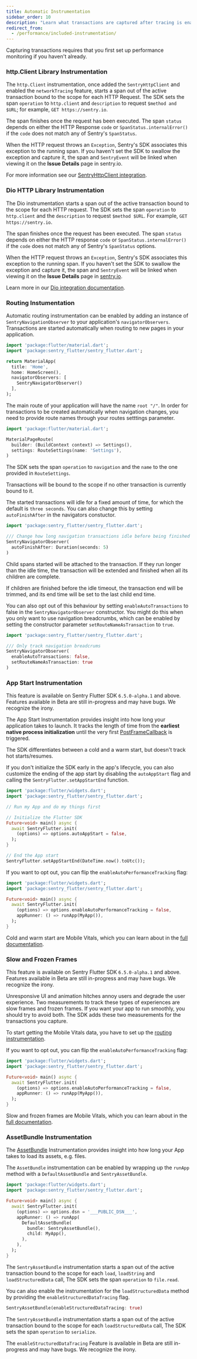 ```yaml
---
title: Automatic Instrumentation
sidebar_order: 10
description: "Learn what transactions are captured after tracing is enabled."
redirect_from:
  - /performance/included-instrumentation/
---
```


<Note>

Capturing transactions requires that you first <PlatformLink to="/performance/">set up performance monitoring</PlatformLink> if you haven't already.

</Note>

### http.Client Library Instrumentation

The `http.Client` instrumentation, once added the `SentryHttpClient` and enabled the `networkTracing` feature, starts a span out of the active transaction bound to the scope for each HTTP Request. The SDK sets the span `operation` to `http.client` and `description` to request `$method and $URL`; for example, `GET https://sentry.io`.

The span finishes once the request has been executed. The span `status` depends on either the HTTP Response `code` or `SpanStatus.internalError()` if the `code` does not match any of Sentry's `SpanStatus`.

When the HTTP request throws an `Exception`, Sentry's SDK associates this exception to the running span. If you haven't set the SDK to swallow the exception and capture it, the span and `SentryEvent` will be linked when viewing it on the **Issue Details** page in sentry.io.

For more information see our [SentryHttpClient integration](/platforms/dart/configuration/integrations/http-integration/#performance-monitoring-for-http-requests).

### Dio HTTP Library Instrumentation

The Dio instrumentation starts a span out of the active transaction bound to the scope for each HTTP request. The SDK sets the span `operation` to `http.client` and the `description` to request `$method $URL`. For example, `GET https://sentry.io`.

The span finishes once the request has been executed. The span `status` depends on either the HTTP response `code` or `SpanStatus.internalError()` if the `code` does not match any of Sentry's `SpanStatus` options.

When the HTTP request throws an `Exception`, Sentry's SDK associates this exception to the running span. If you haven't set the SDK to swallow the exception and capture it, the span and `SentryEvent` will be linked when viewing it on the **Issue Details** page in [sentry.io](https://sentry.io).

Learn more in our [Dio integration documentation](/platforms/dart/configuration/integrations/dio/#performance-monitoring-for-http-requests).

### Routing Instumentation

Automatic routing instrumentation can be enabled by adding an instance of `SentryNavigationObserver` to your application's `navigatorObservers`. Transactions are started automatically when routing to new pages in your application.

```dart
import 'package:flutter/material.dart';
import 'package:sentry_flutter/sentry_flutter.dart';

return MaterialApp(
  title: 'Home',
  home: HomeScreen(),
  navigatorObservers: [
    SentryNavigatorObserver()
  ],
);
```

The main route of your application will have the name `root "/"`. In order for transactions to be created automatically when navigation changes, you need to provide route names through your routes setttings parameter.

```dart
import 'package:flutter/material.dart';

MaterialPageRoute(
  builder: (BuildContext context) => Settings(),
  settings: RouteSettings(name: 'Settings'),
)
```

The SDK sets the span `operation` to `navigation` and the `name` to the one provided in `RouteSettings`.

Transactions will be bound to the scope if no other transaction is currently bound to it.

The started transactions will idle for a fixed amount of time, for which the default is `three seconds`. You can also change this by setting `autoFinishAfter` in the navigators constuctor.

```dart
import 'package:sentry_flutter/sentry_flutter.dart';

/// Change how long navigation transactions idle before being finished
SentryNavigatorObserver(
  autoFinishAfter: Duration(seconds: 5)
)
```

Child spans started will be attached to the transaction. If they run longer than the idle time, the transaction will be extended and finished when all its children are complete.

If children are finished before the idle timeout, the transaction end will be trimmed, and its end time will be set to the last child end time.

You can also opt out of this behaviour by setting `enableAutoTransactions` to false in the `SentryNavigatorObserver` constructor. You might do this when you only want to use navigation breadcrumbs, which can be enabled by setting the constructor parameter `setRouteNameAsTransaction` to `true`.

```dart
import 'package:sentry_flutter/sentry_flutter.dart';

/// Only track navigation breadcrums
SentryNavigatorObserver(
  enableAutoTransactions: false,
  setRouteNameAsTransaction: true
)
```

### App Start Instrumentation

<Note>

This feature is available on Sentry Flutter SDK `6.5.0-alpha.1` and above. Features available in Beta are still in-progress and may have bugs. We recognize the irony.

</Note>

The App Start Instrumentation provides insight into how long your application takes to launch. It tracks the length of time from the **earliest native process initialization** until the very first [PostFrameCallback](https://api.flutter.dev/flutter/scheduler/SchedulerBinding/addPostFrameCallback.html) is triggered.

The SDK differentiates between a cold and a warm start, but doesn't track hot starts/resumes.

If you don't initialize the SDK early in the app's lifecycle, you can also customize the ending of the app start by disabling the `autoAppStart` flag and calling the `SentryFlutter.setAppStartEnd` function.

```dart
import 'package:flutter/widgets.dart';
import 'package:sentry_flutter/sentry_flutter.dart';

// Run my App and do my things first

// Initialize the Flutter SDK
Future<void> main() async {
  await SentryFlutter.init(
    (options) => options.autoAppStart = false,
  );
}

// End the App start
SentryFlutter.setAppStartEnd(DateTime.now().toUtc());
```

If you want to opt out, you can flip the `enableAutoPerformanceTracking` flag:

```dart
import 'package:flutter/widgets.dart';
import 'package:sentry_flutter/sentry_flutter.dart';

Future<void> main() async {
  await SentryFlutter.init(
    (options) => options.enableAutoPerformanceTracking = false,
    appRunner: () => runApp(MyApp()),
  );
}
```

Cold and warm start are Mobile Vitals, which you can learn about in the [full documentation](/product/performance/mobile-vitals).

### Slow and Frozen Frames

<Note>

This feature is available on Sentry Flutter SDK `6.5.0-alpha.1` and above. Features available in Beta are still in-progress and may have bugs. We recognize the irony.

</Note>

Unresponsive UI and animation hitches annoy users and degrade the user experience. Two measurements to track these types of experiences are slow frames and frozen frames. If you want your app to run smoothly, you should try to avoid both. The SDK adds these two measurements for the transactions you capture.

To start getting the Mobile Vitals data, you have to set up the [routing instrumentation](/platforms/flutter/performance/instrumentation/automatic-instrumentation/#routing-instumentation).

If you want to opt out, you can flip the `enableAutoPerformanceTracking` flag:

```dart
import 'package:flutter/widgets.dart';
import 'package:sentry_flutter/sentry_flutter.dart';

Future<void> main() async {
  await SentryFlutter.init(
    (options) => options.enableAutoPerformanceTracking = false,
    appRunner: () => runApp(MyApp()),
  );
}
```

Slow and frozen frames are Mobile Vitals, which you can learn about in the [full documentation](/product/performance/mobile-vitals).

### AssetBundle Instrumentation

The [AssetBundle](https://api.flutter.dev/flutter/services/AssetBundle-class.html) Instrumentation provides insight into how long your App takes to load its assets, e.g. files.

The `AssetBundle` instrumentation can be enabled by wrapping up the `runApp` method with a `DefaultAssetBundle` and `SentryAssetBundle`.


```dart
import 'package:flutter/widgets.dart';
import 'package:sentry_flutter/sentry_flutter.dart';

Future<void> main() async {
  await SentryFlutter.init(
    (options) => options.dsn = '___PUBLIC_DSN___',
    appRunner: () => runApp(
      DefaultAssetBundle(
        bundle: SentryAssetBundle(),
        child: MyApp(),
      ),
    ),
  );
}
```

The `SentryAssetBundle` instrumentation starts a span out of the active transaction bound to the scope for each `load`, `loadString` and `loadStructuredData` call, The SDK sets the span `operation` to `file.read`.

You can also enable the instrumentation for the `loadStructuredData` method by providing the `enableStructuredDataTracing` flag.

```dart
SentryAssetBundle(enableStructuredDataTracing: true)
```

The `SentryAssetBundle` instrumentation starts a span out of the active transaction bound to the scope for each `loadStructuredData` call, The SDK sets the span `operation` to `serialize`.

<Note>

The `enableStructuredDataTracing` Feature is available in Beta are still in-progress and may have bugs. We recognize the irony.

</Note>
